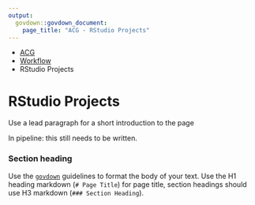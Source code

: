 ```yaml
---
output: 
  govdown::govdown_document:
    page_title: "ACG - RStudio Projects"
---
```


::: {.breadcrumbs}
* [ACG](index.html)
* [Workflow](workflow.html)
* RStudio Projects
:::

# RStudio Projects

::: {.lead-para}
Use a lead paragraph for a short introduction to the page
:::

::: {.warning}
In pipeline: this still needs to be written.
:::

### Section heading
Use the [`govdown`](https://ukgovdatascience.github.io/govdown/) guidelines to format the body of your text. Use the H1 heading markdown (`# Page Title`) for page title, section headings should use H3 markdown (`### Section Heading`).



